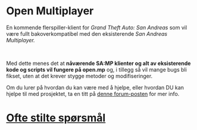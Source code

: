 # Open Multiplayer

En kommende flerspiller-klient for _Grand Theft Auto: San Andreas_ som vil være fullt bakoverkompatibel med den eksisterende _San Andreas Multiplayer._

<br />

Med dette menes det at **nåværende SA:MP klienter og alt av eksisterende kode og scripts vil fungere på open.mp** og, i tillegg så vil mange bugs bli fikset, uten at det krever stygge metoder og modifiseringer.

Om du lurer på hvordan du kan være med å hjelpe, eller hvordan DU kan hjelpe til med prosjektet, ta en titt på <a href="https://www.burgershot.gg/showthread.php?tid=99">denne forum-posten</a> for mer info.

# [Ofte stilte spørsmål](/faq)
